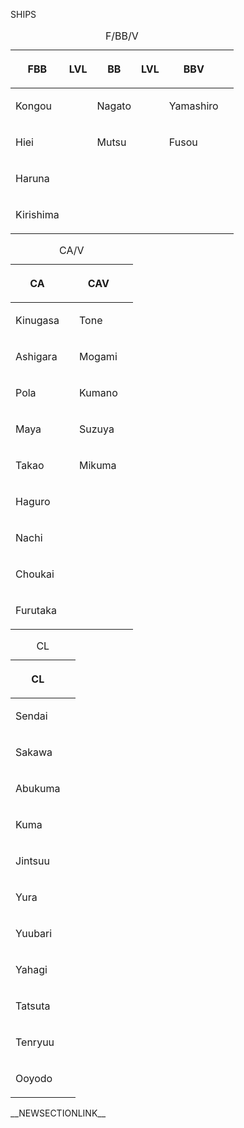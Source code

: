 SHIPS
{| class="article-table"
|+F/BB/V
!FBB
!LVL
!BB
!LVL
!BBV
!
|-
|Kongou
|
|Nagato
|
|Yamashiro
|
|-
|Hiei
|
|Mutsu
|
|Fusou
|
|-
|Haruna
|
|
|
|
|
|-
|Kirishima
|
|
|
|
|
|}
{| class="article-table"
|+CA/V
!CA
!
!CAV
!
|-
|Kinugasa
|
|Tone
|
|-
|Ashigara
|
|Mogami
|
|-
|Pola
|
|Kumano
|
|-
|Maya
|
|Suzuya
|
|-
|Takao
|
|Mikuma
|
|-
|Haguro
|
|
|
|-
|Nachi
|
|
|
|-
|Choukai
|
|
|
|-
|Furutaka
|
|
|
|}
{| class="article-table"
|+CL
!CL
!
|-
|Sendai
|
|-
|Sakawa
|
|-
|Abukuma
|
|-
|Kuma
|
|-
|Jintsuu
|
|-
|Yura
|
|-
|Yuubari
|
|-
|Yahagi
|
|-
|Tatsuta
|
|-
|Tenryuu
|
|-
|Ooyodo
|
|}
__NEWSECTIONLINK__